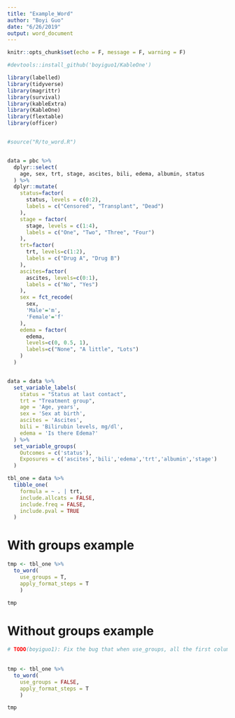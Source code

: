 ```yaml
---
title: "Example_Word"
author: "Boyi Guo"
date: "6/26/2019"
output: word_document
---
```


```r
knitr::opts_chunk$set(echo = F, message = F, warning = F)
```

```r

#devtools::install_github('boyiguo1/KableOne')

library(labelled)
library(tidyverse)
library(magrittr)
library(survival)
library(kableExtra)
library(KableOne)
library(flextable)
library(officer)


#source("R/to_word.R")


data = pbc %>%
  dplyr::select(
    age, sex, trt, stage, ascites, bili, edema, albumin, status
  ) %>%
  dplyr::mutate(
    status=factor(
      status, levels = c(0:2),
      labels = c("Censored", "Transplant", "Dead")
    ),
    stage = factor(
      stage, levels = c(1:4),
      labels = c("One", "Two", "Three", "Four")
    ),
    trt=factor(
      trt, levels=c(1:2),
      labels = c("Drug A", "Drug B")
    ),
    ascites=factor(
      ascites, levels=c(0:1),
      labels = c("No", "Yes")
    ),
    sex = fct_recode(
      sex,
      'Male'='m',
      'Female'='f'
    ),
    edema = factor(
      edema,
      levels=c(0, 0.5, 1),
      labels=c("None", "A little", "Lots")
    )
  ) 


data = data %>%
  set_variable_labels(
    status = "Status at last contact",
    trt = "Treatment group",
    age = 'Age, years',
    sex = 'Sex at birth',
    ascites = 'Ascites',
    bili = 'Bilirubin levels, mg/dl',
    edema = 'Is there Edema?'
  ) %>%
  set_variable_groups(
    Outcomes = c('status'),
    Exposures = c('ascites','bili','edema','trt','albumin','stage')
  ) 
```

```r

tbl_one = data %>%
  tibble_one(
    formula = ~ . | trt,
    include.allcats = FALSE,
    include.freq = FALSE,
    include.pval = TRUE
  )

```
# With groups example
```r

tmp <- tbl_one %>% 
  to_word(
    use_groups = T,
    apply_format_steps = T
    )

tmp 
```

\newpage
# Without groups example
```r

# TODO(boyiguo1): Fix the bug that when use_groups, all the first column are bolded, should relate to the use of bold function
  
  
tmp <- tbl_one %>% 
  to_word(
    use_groups = FALSE,
    apply_format_steps = T
    )

tmp 
```

